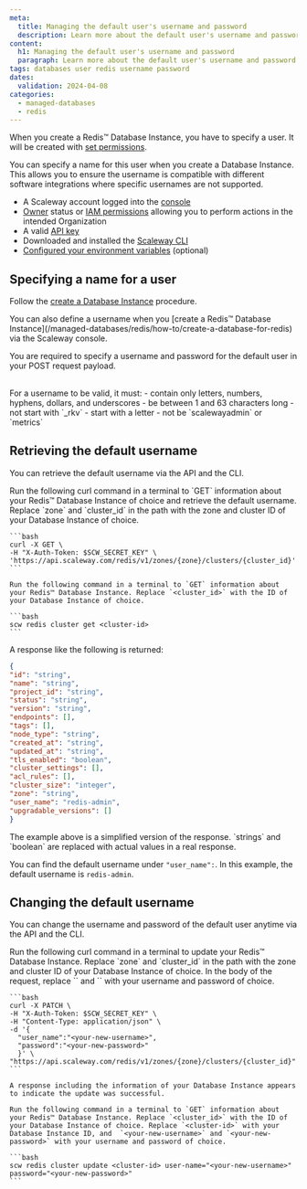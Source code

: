 ```yaml
---
meta:
  title: Managing the default user's username and password
  description: Learn more about the default user's username and password for Managed Database for Redis™
content:
  h1: Managing the default user's username and password
  paragraph: Learn more about the default user's username and password for Managed Database for Redis™
tags: databases user redis username password
dates:
  validation: 2024-04-08
categories:
  - managed-databases
  - redis
---
```


When you create a Redis™ Database Instance, you have to specify a user. It will be created with [set permissions](/managed-databases/redis/reference-content/default-user-permissions).

You can specify a name for this user when you create a Database Instance. This allows you to ensure the username is compatible with different software integrations where specific usernames are not supported.

<Macro id="requirements" />

- A Scaleway account logged into the [console](https://console.scaleway.com)
- [Owner](/identity-and-access-management/iam/concepts/#owner) status or [IAM permissions](/identity-and-access-management/iam/concepts/#permission) allowing you to perform actions in the intended Organization
- A valid [API key](/identity-and-access-management/iam/how-to/create-api-keys/)
- Downloaded and installed the [Scaleway CLI](https://github.com/scaleway/scaleway-cli#scaleway-cli-v2)
- [Configured your environment variables](https://github.com/scaleway/scaleway-cli/blob/master/docs/commands/config.md) (optional)

## Specifying a name for a user

Follow the [create a Database Instance](https://www.scaleway.com/en/developers/api/managed-database-redis/#quickstart) procedure.

<Message type="tip">
You can also define a username when you [create a Redis™ Database Instance](/managed-databases/redis/how-to/create-a-database-for-redis) via the Scaleway console.
</Message>

You are required to specify a username and password for the default user in your POST request payload.

<Message type="important">
<br />
For a username to be valid, it must:
  - contain only letters, numbers, hyphens, dollars, and underscores
  - be between 1 and 63 characters long
  - not start with `_rkv`
  - start with a letter
  - not be `scalewayadmin` or `metrics`
</Message>

## Retrieving the default username

You can retrieve the default username via the API and the CLI.

<Tabs id="get database instance">
  <TabsTab label="API">
    Run the following curl command in a terminal to `GET` information about your Redis™ Database Instance of choice and retrieve the default username. Replace `zone` and `cluster_id` in the path with the zone and cluster ID of your Database Instance of choice.

    ```bash
    curl -X GET \
    -H "X-Auth-Token: $SCW_SECRET_KEY" \
    'https://api.scaleway.com/redis/v1/zones/{zone}/clusters/{cluster_id}'
    ```
  </TabsTab>

  <TabsTab label="CLI">

    Run the following command in a terminal to `GET` information about your Redis™ Database Instance. Replace `<cluster_id>` with the ID of your Database Instance of choice.

    ```bash
    scw redis cluster get <cluster-id>
    ```

  </TabsTab>
</Tabs>

A response like the following is returned:

```json
{
"id": "string",
"name": "string",
"project_id": "string",
"status": "string",
"version": "string",
"endpoints": [],
"tags": [],
"node_type": "string",
"created_at": "string",
"updated_at": "string",
"tls_enabled": "boolean",
"cluster_settings": [],
"acl_rules": [],
"cluster_size": "integer",
"zone": "string",
"user_name": "redis-admin",
"upgradable_versions": []
}
```

<Message type="important">
  The example above is a simplified version of the response. `strings` and `boolean` are replaced with actual values in a real response.
</Message>

You can find the default username under `"user_name":`. In this example, the default username is `redis-admin`.

## Changing the default username

You can change the username and password of the default user anytime via the API and the CLI.

<Tabs id="get database instance">
  <TabsTab label="API">
    Run the following curl command in a terminal to update your Redis™ Database Instance. Replace `zone` and `cluster_id` in the path with the zone and cluster ID of your Database Instance of choice. In the body of the request, replace `<your-new-username>` and `<your-new-password>` with your username and password of choice.

    ```bash
    curl -X PATCH \
    -H "X-Auth-Token: $SCW_SECRET_KEY" \
    -H "Content-Type: application/json" \
    -d '{
      "user_name":"<your-new-username>",
      "password":"<your-new-password>"
      }' \
    "https://api.scaleway.com/redis/v1/zones/{zone}/clusters/{cluster_id}"
    ```

    A response including the information of your Database Instance appears to indicate the update was successful.
  </TabsTab>

  <TabsTab label="CLI">

    Run the following command in a terminal to `GET` information about your Redis™ Database Instance. Replace `<cluster_id>` with the ID of your Database Instance of choice. Replace `<cluster-id>` with your Database Instance ID, and  `<your-new-username>` and `<your-new-password>` with your username and password of choice.

    ```bash
    scw redis cluster update <cluster-id> user-name="<your-new-username>" password="<your-new-password>"
    ```

  </TabsTab>
</Tabs>